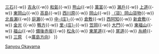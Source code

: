 {{鐵道路線
|模板名稱 = 山陽本線 (岡山地區) 
|名稱 = [[File:JR logo (west).svg|25px|西日本旅客鐵道|link=西日本旅客鐵道]] [[山陽本線]]（上郡－三原）（上郡－岡山 [[File:JRW oka-S.svg|18px]] / 岡山－福山 [[File:JRW oka-W.svg|18px]] / 福山－三原 [[File:JRW oka-X.svg|18px]]）
|代表色 =  #b0d136
|代表色2 = #00aeef
|車站列表 = （[[Template:JR神戶線|姬路方向]]←）[[上郡站|上郡]]{{-w}} [[三石站 (岡山縣)|三石]]{{-w}} [[吉永站|吉永]]{{-w}} [[和氣站|和氣]]{{-w}} [[熊山站|熊山]]{{-w}} [[萬富站|萬富]]{{-w}} [[瀨戶站|瀨戶]]{{-w}} [[上道站 (岡山縣)|上道]]{{-w}} [[東岡山站|東岡山]]{{-w}} [[高島站|高島]]{{-w}} [[西川原站|西川原]]{{-w}} [[岡山站 (日本)|岡山]]{{-w}} [[岡山貨物總站|（貨）岡山貨物]]{{-w}} [[北長瀨站|北長瀨]]{{-w}} [[庭瀨站|庭瀨]]{{-w}} [[中庄站|中-{庄}-]]{{-w}} [[倉敷站|倉敷]]{{-w}} [[西阿知站|西阿知]]{{-w}} [[新倉敷站|新倉敷]]{{-w}} [[金光站|金光]] {{-w}} [[鴨方站|鴨方]]{{-w}} [[里庄站|里-{庄}-]]{{-w}} [[笠岡站|笠岡]]{{-w}} [[大門站 (廣島縣)|大門]]{{-w}} [[東福山站|東福山]]{{-w}} [[福山站 (日本)|福山]]{{-w}} [[備後赤坂站|備後赤坂]]{{-w}} [[松永站|松永]]{{-w}} [[東尾道站|東尾道]]{{-w}} [[尾道站|尾道]]{{-w}} [[糸崎站|糸崎]]{{-w}} [[三原站 (日本)|三原]] （→[[Template:山陽本線 (廣島地區)|廣島方向]]）
}}<noinclude>
[[Category:西日本旅客鐵道路線模板|Sanyou Okayama]]
</noinclude>